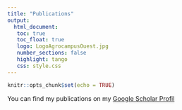 ```yaml
---
title: "Publications"
output: 
  html_document:
   toc: true
   toc_float: true
   logo: LogoAgrocampusOuest.jpg
   number_sections: false
   highlight: tango
   css: style.css
---
```


```r
knitr::opts_chunk$set(echo = TRUE)
```

You can find my publications on my [Google Scholar Profil](https://scholar.google.fr/citations?user=oGxlGTwAAAAJ&hl=en)


